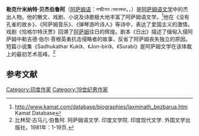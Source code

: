 {{Infobox Person
| name   = 勒克什米纳特·贝杰伯鲁阿
| image     = Lakhminath Bezbarua.jpg
| image_size     = 200px
| caption  = 勒克什米纳特·贝杰伯鲁阿
| birth_date  = 1868
| birth_place = [[阿萨姆邦|阿萨姆邦]]
| death_date  = 1938
| death_place = 阿萨姆邦
}}
'''勒克什米纳特·贝杰伯鲁阿'''（[[阿萨姆语|阿萨姆语]]：লক্ষ্মীনাথ বেজবৰুৱা，{{lang-hi|लक्ष्मीनाथ बेजबरुवा}}，{{bd|1868年||1938年|catIdx=L}}）是[[阿萨姆语文学|阿萨姆语文学]]中的杰出人物。他的散文、戏剧、小说及诗歌极大地丰富了阿萨姆语文学。<ref>http://www.kamat.com/database/biographies/laxminath_bezbarua.htm {{Wayback|url=http://www.kamat.com/database/biographies/laxminath_bezbarua.htm |date=20130319041759 }}  Kamat Database</ref>他在《没有孔雀的故乡》、《阿萨姆音乐》、《弹琴游吟诗人》等诗中，表达了爱国主义的激情。戏剧《恰格尔特沃贾》回溯了[[阿萨姆邦|阿萨姆]]往日的辉煌。剧本《日出》描述了缅甸入侵阿萨姆中勒吉德·伯尔·菩根英勇抗击侵略者的故事，反省了阿萨姆丧失独立的原因。短篇小说集《Sadhukathar Kuki》、《Jon-biri》、《Surabi》是阿萨姆文学在该体裁上的最初艺术高峰。<ref>比林契·古马儿·伯鲁阿. 阿萨姆语文学. 印度文学院. 印度现代文学. 外国文学出版社，1981年：1-19页.</ref>

==参考文献==
<div class="references-small">
<references></references>
</div>
{{Authority control}}
[[Category:印度作家|Category:印度作家]]
[[Category:19世纪男作家|Category:19世纪男作家]]